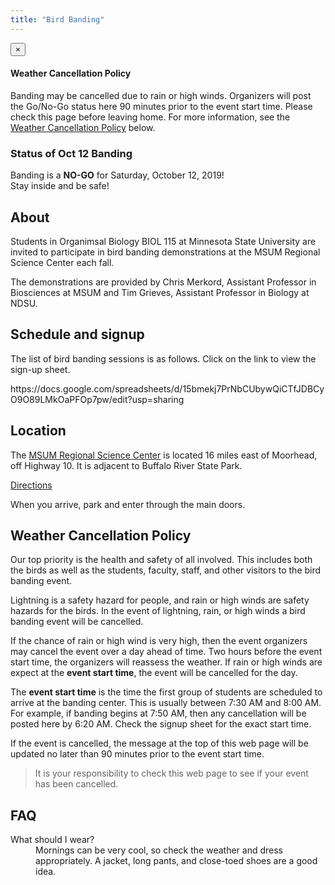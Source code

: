 ```yaml
---
title: "Bird Banding"
---
```


<div class="alert alert-dismissible alert-info">
  <button type="button" class="close" data-dismiss="alert">&times;</button>
  <h4 class="alert-heading">Weather Cancellation Policy</h4>
Banding may be cancelled due to rain or high winds. Organizers will post the Go/No-Go status here 90 minutes prior to the event start time. Please check this page before leaving home. For more information, see the <a href="#weather-cancellation-policy" class="alert-link">Weather Cancellation Policy</a> below.
</div>

<div class="panel panel-danger">
<div class="panel-heading">
  <h3 class="panel-title">Status of Oct 12 Banding</h3>
</div>
<div class="panel-body">
  Banding is a <strong>NO-GO</strong> for Saturday, October 12, 2019!<br/>
  Stay inside and be safe!
</div>
</div>

## About

Students in Organimsal Biology BIOL 115 at Minnesota State University are invited to participate in bird banding demonstrations at the MSUM Regional Science Center each fall.

The demonstrations are provided by Chris Merkord, Assistant Professor in Biosciences at MSUM and Tim Grieves, Assistant Professor in Biology at NDSU.

## Schedule and signup

The list of bird banding sessions is as follows. Click on the link to view the sign-up sheet.

https://docs.google.com/spreadsheets/d/15bmekj7PrNbCUbywQiCTfJDBCyO9O89LMkOaPFOp7pw/edit?usp=sharing

## Location

The <a href="https://www.mnstate.edu/science-center/">MSUM Regional Science Center</a> is located 16 miles east of Moorhead, off Highway 10. It is adjacent to Buffalo River State Park.

<a class="btn btn-info btn-sm" href="https://www.google.com/maps/dir//46.8671306,-96.4535558/@46.8676844,-96.4561498,16z">Directions</a>

When you arrive, park and enter through the main doors.

## Weather Cancellation Policy

Our top priority is the health and safety of all involved. This includes both the birds as well as the students, faculty, staff, and other visitors to the bird banding event.

Lightning is a safety hazard for people, and rain or high winds are safety hazards for the birds. In the event of lightning, rain, or high winds a bird banding event will be cancelled.

If the chance of rain or high wind is very high, then the event organizers may cancel the event over a day ahead of time. Two hours before the event start time, the organizers will reassess the weather. If rain or high winds are expect at the **event start time**, the event will be cancelled for the day.

The **event start time** is the time the first group of students are scheduled to arrive at the banding center. This is usually between 7:30 AM and 8:00 AM. For example, if banding begins at 7:50 AM, then any cancellation will be posted here by 6:20 AM. Check the signup sheet for the exact start time.

If the event is cancelled, the message at the top of this web page will be updated no later than 90 minutes prior to the event start time. 

<blockquote class="blockquote text-center">
  <p class="mb-0 text-warning">It is your responsibility to check this web page to see if your event has been cancelled.</p>
</blockquote>



## FAQ

<dl class="row">
<dt class="col-sm-3">What should I wear?</dt>
<dd class="col-sm-9">Mornings can be very cool, so check the weather and dress appropriately. A jacket, long pants, and close-toed shoes are a good idea.</dd>
</dl>